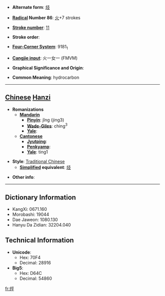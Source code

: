 * '''Alternate form''': [[烃]]

* '''[[Wiktionary:Chinese radical index| Radical]] Number 86''': [[Wiktionary:Chinese radical index 火|火]]+7 strokes

* '''[[Wiktionary:Chinese total strokes index|Stroke number]]''': [[Wiktionary:Chinese total strokes index 11|11]]

* '''Stroke order''': 

* '''[[Wiktionary:Chinese four corner index|Four-Corner System]]''': 9181<sub>1</sub>

* '''[[Wiktionary:Chinese Cangjie index|Cangjie input]]''': 火一女一 (FMVM)

* '''Graphical Significance and Origin''': 

* '''Common Meaning''': hydrocarbon

----

== [[Chinese]] [[Hanzi]] ==

* '''Romanizations'''
** '''[[Mandarin]]'''
*** '''[[Pinyin]]''': jǐng (jing3)
*** '''[[Wade-Giles]]''': ching<sup>3</sup>
*** '''[[Yale]]''': 
** '''[[Cantonese]]'''
*** '''[[Jyutping]]''':
*** '''[[Penkyamp]]''': 
*** '''[[Yale]]''': ting1

* '''Style''': [[Traditional Chinese]] 
** '''[[Simplified Chinese|Simplified]] equivalent''': [[烃]]

* '''Other info''': 

----

== Dictionary Information ==

* KangXi: 0671.160
* Morobashi: 19044
* Dae Jaweon: 1080.130
* Hanyu Da Zidian: 32204.040

== Technical Information ==

* '''Unicode''':
** Hex: 70F4
** Decimal: 28916
* '''Big5''':
** Hex: D64C
** Decimal: 54860

[[fr:烴]]